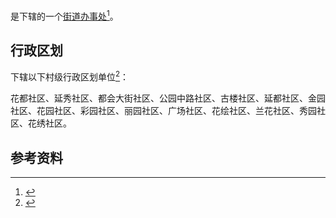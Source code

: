 {{中国乡级行政区|52/01/02/032/000}}

'''{{PAGENAMEBASE}}'''是{{PRC admin/fullname|52/01/02/032/000|3}}下辖的一个[[街道办事处|街道办事处]]<ref>{{PRC admin/ref sgc|{{PRC admin/parent|52/01/02/032/000}}}}</ref>。

== 行政区划 ==
{{PAGENAMEBASE}}下辖以下村级行政区划单位<ref>{{PRC admin/ref sgc|52/01/02/032/000}}</ref>：

花都社区、延秀社区、都会大街社区、公园中路社区、古楼社区、延都社区、金园社区、花园社区、彩园社区、丽园社区、广场社区、花绘社区、兰花社区、秀园社区、花绣社区。

== 参考资料 ==
{{reflist}}

{{贵州行政区划小作品}}
{{PRC admin/navcat|52/01/02/032/000}}